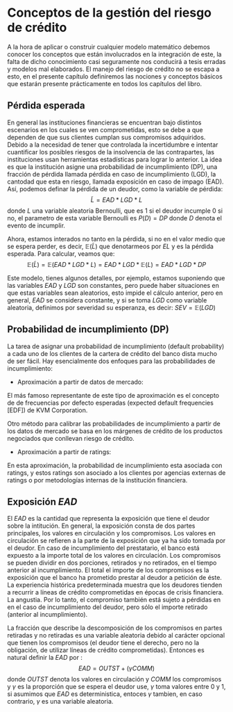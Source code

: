 \mainmatter

# Conceptos de la gestión del riesgo de crédito

A la hora de aplicar o construir cualquier modelo matemático debemos conocer los conceptos que están involucrados en la integración de este, la falta de dicho conocimiento casi seguramente nos conducirá a tesis erradas y modelos mal elaborados. El manejo del riesgo de crédito no se escapa a esto, en el presente capítulo definiremos las nociones y conceptos básicos que estarán presente prácticamente en todos los capítulos del libro.  



## Pérdida esperada

En general las instituciones financieras se encuentran bajo distintos escenarios en los cuales se ven comprometidas, esto se debe a que dependen de que sus clientes cumplan sus compromisos adquiridos. Debido a la necesidad de tener que controlada la incertidumbre e intentar cuantificar los posibles riesgos de la insolvencia de las contrapartes, las instituciones usan herramientas estadísticas para lograr lo anterior. La idea es que la institución asigne una probabilidad de incumplimiento (DP), una fracción de pérdida llamada pérdida en caso de incumplimiento (LGD), la cantodad que esta en riesgo, llamada exposición en caso de impago (EAD). Así, podemos definar la pérdida de un deudor, como la variable de pérdida:$$\tilde{L}=EAD*LGD*L$$
donde $L$ una variable aleatoria Bernoulli, que es 1 si el deudor incumple 0 si no, el parametro de esta variable Bernoulli es $P(D)=DP$ donde $D$ denota el evento de incumplir.

Ahora, estamos interados no tanto en la pérdida, si no en el valor medio que se espera perder, es decir, $\mathbb{E}(\tilde{L})$ que denotarmeos por $EL$ y es la pérdida esperada. Para calcular, veamos que:$$\mathbb{E}(\tilde{L})=\mathbb{E}(EAD*LGD*L)=EAD*LGD*\mathbb{E}(L)=EAD*LGD*DP$$

Este modelo, tienes algunos detalles, por ejemplo, estamos suponiendo que las variables $EAD$ y $LGD$ son constantes, pero puede haber situaciones en que estas variables sean aleatorios, esto impide el cálculo anterior, pero en general, $EAD$ se considera constante, y si se toma $LGD$ como variable aleatoria, definimos por severidad su esperanza, es decir: $SEV=\mathbb{E}(LGD)$

## Probabilidad de incumplimiento (DP)

La tarea de asignar una probabilidad de incumplimiento (default probability) a cada uno de los clientes de la cartera de crédito del banco dista mucho de ser fácil. Hay esencialmente dos enfoques para las probabilidades de incumplimiento:  

* Aproximación a partir de datos de mercado:

El más famoso representante de este tipo de aproximación es el concepto de de frecuencias por defecto esperadas (expected default frequencies [EDF]) de KVM Corporation.

Otro método para calibrar las probabilidades de incumplimiento a partir de los datos de mercado se basa en los márgenes de crédito de los productos negociados que conllevan riesgo de crédito.

* Aproximación a partir de ratings:

En esta aproximación, la probabilidad de incumplimiento esta asociada con ratings, y estos ratings son asociado a los clientes por agencias externas de ratings o por metodologías internas de la institución financiera.

## Exposición $EAD$

El $EAD$ es la cantidad que representa la exposición que tiene el deudor sobre la intitución. En general, la exposición consta de dos partes principales, los valores en circulación y los compromisos. Los valores en circulación se refieren a la parte de la exposición que ya ha sido tomada por el deudor. En caso de incumplimiento del prestatario, el banco está expuesto a la importe total de los valores en circulación. 
Los compromisos se pueden dividir en dos porciones, retirados y no retirados, en el tiempo anterior al incumplimiento. El total el importe de los compromisos es la exposición que el banco ha prometido prestar al deudor a petición de éste. La experiencia histórica predeterminada muestra que los deudores tienden a recurrir a líneas de crédito comprometidas en épocas de crisis financiera. La angustia. Por lo tanto, el compromiso también está sujeto a pérdidas en en el caso de incumplimiento del deudor, pero sólo el importe retirado (anterior al incumplimiento). 

La fracción que describe la descomposición de los compromisos en partes retiradas y no retiradas es una variable aleatoria debido al carácter opcional que tienen los compromisos (el deudor tiene el derecho, pero no la obligación, de utilizar líneas de crédito comprometidas). Entonces es natural definir la $EAD$ por : $$EAD=OUTST+(\gamma  COMM)$$ donde  $OUTST$ denota los valores en circulación y $COMM$ los compromisos y $\gamma$ es la proporción que se espera el deudor use, $\gamma$ toma valores entre 0 y 1, si asumimos que $EAD$ es deterministica, entoces $\gamma$ tambien, en caso contrario, $\gamma$ es una variable aleatoria.  
 

